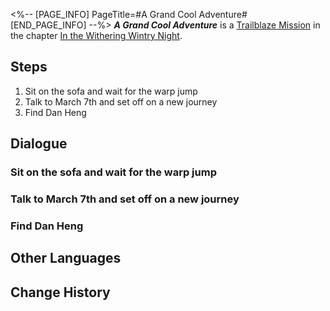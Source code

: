 <%-- [PAGE_INFO]
PageTitle=#A Grand Cool Adventure#
[END_PAGE_INFO] --%>
{{Stub|Dialogue, characters, and location(s)}}
{{Mission Infobox
|id            = 1010002
|title         = 
|image         = Mission A Grand Cool Adventure.png
|type          = Trailblaze
|event_name    = 
|chapter       = In the Withering Wintry Night
|requirements  = [[Trailblaze Mission]] ''[[Drifting Between the Stars]]'' completed
|summary       = Your first stop as a Trailblazer is an icy planet called Jarilo-VI.<br />Filled with anticipation, you embark on your journey alongside March 7th and Dan Heng.
|characters    = <!--characters that appear in this mission-->
|startLocation = <!--location as it intially appears on the mission screen-->
|world         = <!--i.e. Penacony-->
|area          = <!--i.e. A Child's Dream-->
|prev          = 
|next          = Travelers on a Winter Night
|exp           = 200
|credits       = 6000
|stellarJade   = 
|other         = {{Card List|Travel Encounters*8|delim=;}}
}}
'''''A Grand Cool Adventure''''' is a [[Trailblaze Mission]] in the chapter [[In the Withering Wintry Night]].

==Steps==
# Sit on the sofa and wait for the warp jump
# Talk to March 7th and set off on a new journey
# Find Dan Heng

<!--
==Gameplay Notes==

--><!--
==Trial Character==

-->
==Dialogue==
{{Stub Dialogue}}
===Sit on the sofa and wait for the warp jump===
{{Mission Description|type=trailblaze|location=<!--to be added-->|You board the Astral Express and become acquainted with a group of companions who may not always get along, but are all at least friendly.<br />A journey with an unknown destination between the stars is about to begin. Maybe you really did accidentally stumble upon some set of a Sci-Fi movie.<br />Conductor Pom-Pom announces that the warp jump is about to begin &mdash; seeing that you're still new to interstellar travel, best you find a seat and hang on tight.}}
{{Dialogue Start}}
:{{tx}}
{{Dialogue End}}

===Talk to March 7th and set off on a new journey===
{{Mission Description|type=trailblaze|location=<!--to be added-->|update|The Express runs aground in the outer space of a white planet. According to Himeko, the effects of the Stellaron are what's obstructing the Express' path forward.<br />If you wish to continue the journey, you must clear out the obstruction caused by the Stellaron.<br />An expedition team of three youngsters has been put together and none of you can wait to set off on this trailblazing expedition... At least March 7th thinks so.}}
{{Dialogue Start}}
:{{tx}}
{{Dialogue End}}

===Find Dan Heng===
{{Mission Description|type=trailblaze|location=<!--to be added-->|update|The Express runs aground in the outer space of a white planet. According to Himeko, the effects of the Stellaron are what's obstructing the Express' path forward.<br />If you wish to continue the journey, you must clear out the obstruction caused by the Stellaron.<br />Himeko wants you to talk to Dan Heng and hopes the three of you can team up to complete this trailblazing expedition on Jarilo-VI.}}
{{Dialogue Start}}
:{{tx}}
{{Dialogue End}}

==Other Languages==
{{Other Languages
|en   = A Grand Cool Adventure
|zhs  = 激「冻」人心的大冒险
|zht  = 激「凍」人心的大冒險
|ja   = 激凍の大冒険
|ko   = 극한의 대모험
|es   = Una gran aventura congelada
|fr   = La fraîcheur d'une grande aventure
|ru   = Оледенительное приключение
|th   = การผจญภัยที่แสน "เยือกเย็น"
|vi   = Cuộc Phiêu Lưu Giá Rét
|de   = Ein großes cooles Abenteuer
|id   = Petualangan yang "Membekukan" Hati
|pt   = Uma Grande Aventura
}}

==Change History==
{{Change History|1.0}}
